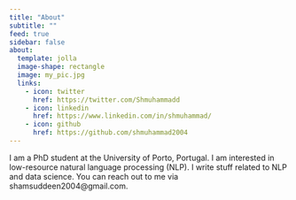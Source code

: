 ```yaml
---
title: "About"
subtitle: ""
feed: true
sidebar: false
about:
  template: jolla
  image-shape: rectangle
  image: my_pic.jpg
  links:
    - icon: twitter
      href: https://twitter.com/Shmuhammadd
    - icon: linkedin
      href: https://www.linkedin.com/in/shmuhammad/
    - icon: github
      href: https://github.com/shmuhammad2004
---
```


I am a PhD student at the University of Porto, Portugal. I am interested in low-resource natural language processing (NLP). I write stuff related to NLP and data science. You can reach out to me via shamsuddeen2004@gmail.com.